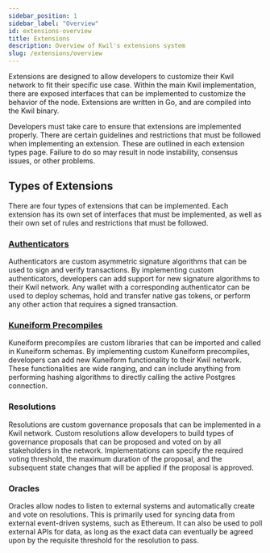 ```yaml
---
sidebar_position: 1
sidebar_label: "Overview"
id: extensions-overview
title: Extensions
description: Overview of Kwil's extensions system
slug: /extensions/overview
---
```


Extensions are designed to allow developers to customize their Kwil network to fit their specific use case. Within the main Kwil implementation,
there are exposed interfaces that can be implemented to customize the behavior of the node. Extensions are written in Go, and are compiled
into the Kwil binary.

Developers must take care to ensure that extensions are implemented properly. There are certain guidelines and restrictions that must be followed
when implementing an extension. These are outlined in each extension types page. Failure to do so may result in node instability, consensus issues, or other problems.

## Types of Extensions

There are four types of extensions that can be implemented. Each extension has its own set of interfaces that must be implemented, as well as their
own set of rules and restrictions that must be followed.

### [Authenticators](/docs/extensions/authenticators)

Authenticators are custom asymmetric signature algorithms that can be used to sign and verify transactions. By implementing custom authenticators,
developers can add support for new signature algorithms to their Kwil network. Any wallet with a corresponding authenticator can be used to
deploy schemas, hold and transfer native gas tokens, or perform any other action that requires a signed transaction.

### [Kuneiform Precompiles](/docs/extensions/precompiles)

Kuneiform precompiles are custom libraries that can be imported and called in Kuneiform schemas. By implementing custom Kuneiform precompiles, developers
can add new Kuneiform functionality to their Kwil network. These functionalities are wide ranging, and can include anything from performing hashing
algorithms to directly calling the active Postgres connection.

### Resolutions

Resolutions are custom governance proposals that can be implemented in a Kwil network. Custom resolutions allow developers to build types of
governance proposals that can be proposed and voted on by all stakeholders in the network. Implementations can specify the required voting
threshold, the maximum duration of the proposal, and the subsequent state changes that will be applied if the proposal is approved.

### Oracles

Oracles allow nodes to listen to external systems and automatically create and vote on resolutions. This is primarily used for syncing data from
external event-driven systems, such as Ethereum. It can also be used to poll external APIs for data, as long as the exact data can eventually be agreed upon
by the requisite threshold for the resolution to pass.
